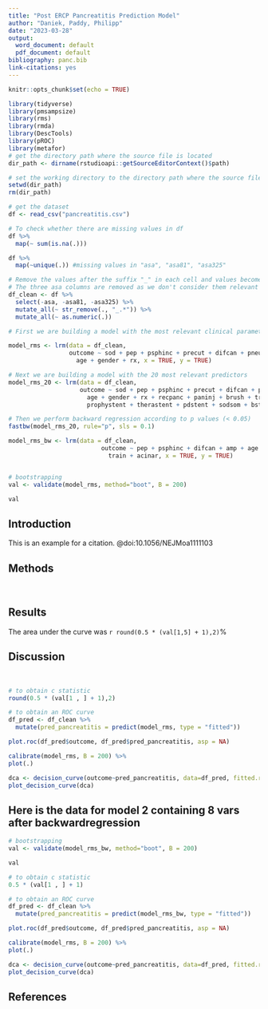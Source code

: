 ---
title: "Post ERCP Pancreatitis Prediction Model"
author: "Daniek, Paddy, Philipp"
date: "2023-03-28"
output:
  word_document: default
  pdf_document: default
bibliography: panc.bib
link-citations: yes
---

```{r setup, include=FALSE}
knitr::opts_chunk$set(echo = TRUE)
```

```{r data upload, include=FALSE}
library(tidyverse)
library(pmsampsize)
library(rms)
library(rmda)
library(DescTools)
library(pROC)
library(metafor)
# get the directory path where the source file is located
dir_path <- dirname(rstudioapi::getSourceEditorContext()$path)

# set the working directory to the directory path where the source file is located
setwd(dir_path)
rm(dir_path)

# get the dataset
df <- read_csv("pancreatitis.csv")

```

```{r missing values and data cleaning, include=FALSE}

# To check whether there are missing values in df
df %>% 
  map(~ sum(is.na(.)))

df %>% 
  map(~unique(.)) #missing values in "asa", "asa81", "asa325"

# Remove the values after the suffix "_" in each cell and values become numeric
# The three asa columns are removed as we don't consider them relevant predictors
df_clean <- df %>%
  select(-asa, -asa81, -asa325) %>% 
  mutate_all(~ str_remove(., "_.*")) %>% 
  mutate_all(~ as.numeric(.))

```

```{r model building, include=FALSE}

# First we are building a model with the most relevant clinical parameters (according to literature and expert knowledge)

model_rms <- lrm(data = df_clean,
                 outcome ~ sod + pep + psphinc + precut + difcan + pneudil + amp + 
                   age + gender + rx, x = TRUE, y = TRUE)

# Next we are building a model with the 20 most relevant predictors
model_rms_20 <- lrm(data = df_clean,
                    outcome ~ sod + pep + psphinc + precut + difcan + pneudil + amp + 
                      age + gender + rx + recpanc + paninj + brush + train + acinar +
                      prophystent + therastent + pdstent + sodsom + bstent, x = TRUE, y = TRUE)

# Then we perform backward regression according to p values (< 0.05)
fastbw(model_rms_20, rule="p", sls = 0.1)

model_rms_bw <- lrm(data = df_clean, 
                          outcome ~ pep + psphinc + difcan + amp + age + rx +
                            train + acinar, x = TRUE, y = TRUE)



```

```{r internal validation model_rms, include=TRUE}

# bootstrapping
val <- validate(model_rms, method="boot", B = 200)

val
```


## Introduction
This is an example for a citation. @doi:10.1056/NEJMoa1111103
\

## Methods
\

## Results
The area under the curve was ``r round(0.5 * (val[1,5] + 1),2)``%
\

## Discussion
\




```{r discrimination model_rms, include=TRUE}
# to obtain c statistic
round(0.5 * (val[1 , ] + 1),2)
```

```{r ROC model_rms, echo=FALSE, message=TRUE}
# to obtain an ROC curve
df_pred <- df_clean %>% 
  mutate(pred_pancreatitis = predict(model_rms, type = "fitted"))

plot.roc(df_pred$outcome, df_pred$pred_pancreatitis, asp = NA)
```

```{r calibration model_rms, echo=FALSE, results='hide'}
calibrate(model_rms, B = 200) %>% 
plot(.)
```

```{r decision curve model_rms, echo=FALSE, message=FALSE}

dca <- decision_curve(outcome~pred_pancreatitis, data=df_pred, fitted.risk = TRUE)
plot_decision_curve(dca)


```











## Here is the data for model 2 containing 8 vars after backwardregression




```{r internal validation model_rms_bw, include=TRUE}

# bootstrapping
val <- validate(model_rms_bw, method="boot", B = 200)

val
```

```{r discrimination model_rms_bw, include=TRUE}
# to obtain c statistic
0.5 * (val[1 , ] + 1)

# to obtain an ROC curve
df_pred <- df_clean %>% 
  mutate(pred_pancreatitis = predict(model_rms_bw, type = "fitted"))

plot.roc(df_pred$outcome, df_pred$pred_pancreatitis, asp = NA)
```

```{r calibration model_rms_bw, include=TRUE}
calibrate(model_rms, B = 200) %>% 
plot(.)
```

```{r decision curve model_rms_bw, include=TRUE}

dca <- decision_curve(outcome~pred_pancreatitis, data=df_pred, fitted.risk = TRUE)
plot_decision_curve(dca)


```

## References